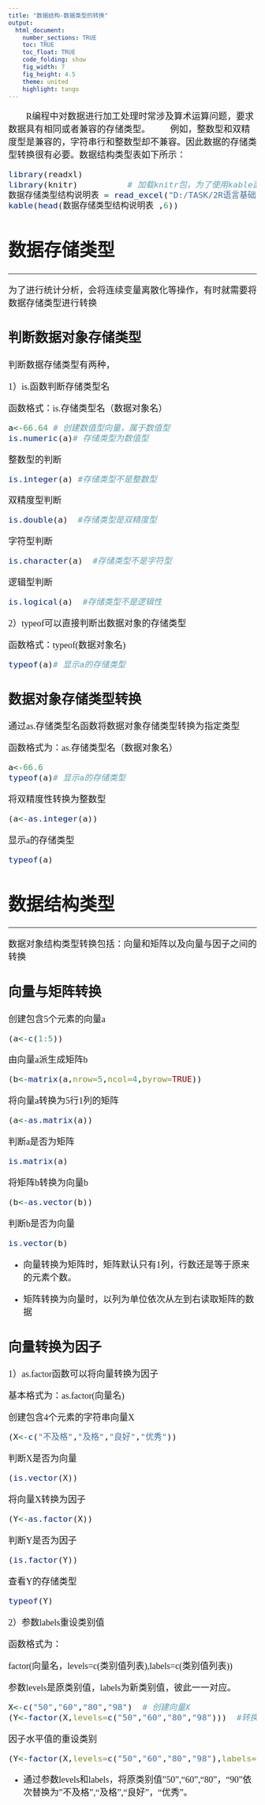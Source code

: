 ```yaml
---
title: "数据结构-数据类型的转换"
output: 
  html_document:
    number_sections: TRUE
    toc: TRUE
    toc_float: TRUE
    code_folding: show
    fig_width: 7
    fig_height: 4.5
    theme: united
    highlight: tango
---
```

<font size=4 face="微软雅黑">


&emsp;&emsp;R编程中对数据进行加工处理时常涉及算术运算问题，要求数据具有相同或者兼容的存储类型。
&emsp;&emsp;例如，整数型和双精度型是兼容的，字符串行和整数型却不兼容。因此数据的存储类型转换很有必要。数据结构类型表如下所示：
```r
library(readxl)
library(knitr)          # 加载knitr包，为了使用kable函数
数据存储类型结构说明表 = read_excel("D:/TASK/2R语言基础/数据存储类型结构说明表.xlsx")   ## 读取原始数据
kable(head(数据存储类型结构说明表 ,6))
```

# 数据存储类型
***

为了进行统计分析，会将连续变量离散化等操作，有时就需要将数据存储类型进行转换

## **判断数据对象存储类型**

判断数据存储类型有两种，

1）is.函数判断存储类型名

函数格式：is.存储类型名（数据对象名）

```r
a<-66.64 # 创建数值型向量，属于数值型
is.numeric(a)# 存储类型为数值型
```
整数型的判断
```r
is.integer(a) #存储类型不是整数型
```
双精度型判断
```r
is.double(a)  #存储类型是双精度型
```
字符型判断
```r
is.character(a)  #存储类型不是字符型
```
逻辑型判断
```r
is.logical(a)  #存储类型不是逻辑性
```

2）typeof可以直接判断出数据对象的存储类型

函数格式：typeof(数据对象名)
```r
typeof(a)# 显示a的存储类型
```
## **数据对象存储类型转换**

通过as.存储类型名函数将数据对象存储类型转换为指定类型

函数格式为：as.存储类型名（数据对象名）
```r
a<-66.6
typeof(a)# 显示a的存储类型
```
将双精度性转换为整数型
```r
(a<-as.integer(a))
```
显示a的存储类型
```r
typeof(a)
```

# 数据结构类型
***
 数据对象结构类型转换包括：向量和矩阵以及向量与因子之间的转换

## **向量与矩阵转换**
创建包含5个元素的向量a
```r
(a<-c(1:5)) 
```
由向量a派生成矩阵b
```r
(b<-matrix(a,nrow=5,ncol=4,byrow=TRUE))
```
将向量a转换为5行1列的矩阵
```r
(a<-as.matrix(a)) 
```
判断a是否为矩阵
```r
is.matrix(a)
```
将矩阵b转换为向量b
```r
(b<-as.vector(b)) 
```
判断b是否为向量
```r
is.vector(b) 
```

* 向量转换为矩阵时，矩阵默认只有1列，行数还是等于原来的元素个数。

* 矩阵转换为向量时，以列为单位依次从左到右读取矩阵的数据


## **向量转换为因子**


1）as.factor函数可以将向量转换为因子

基本格式为：as.factor(向量名)

创建包含4个元素的字符串向量X
```r
(X<-c("不及格","及格","良好","优秀"))
```
判断X是否为向量
```r
(is.vector(X)) 
```
将向量X转换为因子
```r
(Y<-as.factor(X)) 
```
判断Y是否为因子
```r
(is.factor(Y)) 
```
查看Y的存储类型
```r
typeof(Y)  
```

2）参数labels重设类别值 
 
函数格式为：

factor(向量名，levels=c(类别值列表),labels=c(类别值列表))

参数levels是原类别值，labels为新类别值，彼此一一对应。
```r
X<-c("50","60","80","98")  # 创建向量X
(Y<-factor(X,levels=c("50","60","80","98")))  #转换为因子
```
因子水平值的重设类别
```r
(Y<-factor(X,levels=c("50","60","80","98"),labels=c("不及格","及格","良好","优秀")))
```
* 通过参数levels和labels，将原类别值"50","60","80"，“90”依次替换为"不及格","及格",“良好”，“优秀”。